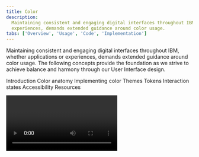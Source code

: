 ```yaml
---
title: Color
description:
  Maintaining consistent and engaging digital interfaces throughout IBM, whether applications or
  experiences, demands extended guidance around color usage.
tabs: ['Overview', 'Usage', 'Code', 'Implementation']
---
```



<PageDescription>

Maintaining consistent and engaging digital interfaces throughout IBM, whether applications or
experiences, demands extended guidance around color usage. The following concepts provide the
foundation as we strive to achieve balance and harmony through our User Interface design.

</PageDescription>

<AnchorLinks>

<AnchorLink>Introduction</AnchorLink>
<AnchorLink>Color anatomy</AnchorLink>
<AnchorLink>Implementing color</AnchorLink>
<AnchorLink>Themes</AnchorLink>
<AnchorLink>Tokens</AnchorLink>
<AnchorLink>Interaction states</AnchorLink>
<AnchorLink>Accessibility</AnchorLink>
<AnchorLink>Resources</AnchorLink>

</AnchorLinks>

<Video title="Color Overview" vimeoId="281513790" />

<br />

<br />

## Introduction

Application of the color palette brings a unified and recognizable consistency to IBM's array of
digital products and interfaces. This consistency is grounded in a set of well–defined rules about
how to work with the Carbon component library in the context of dark and light themes.

<GifPlayer color="dark">

![6 screenshots showing a range of color schemes and considerations for text and data visualizations](/elements/color/introduction.gif)
![UI color alternatives](/elements/color/introduction.jpeg)

</GifPlayer>

## Color anatomy

Carbon’s default themes are derived from the IBM Design Language color palette. The neutral gray
family is dominant in the default themes, making use of subtle shifts in value to organize content
into distinct zones.

The core blue family serves as the primary action color across all IBM products and experiences.
Additional colors are used sparingly and purposefully.

<div>
  <ColorGrid colorFamily="blue" />
  <ColorGrid colorFamily="gray" />
</div>

<ColorGrid colorFamily="alerts" style={{ marginTop: '2rem' }} />
<Caption>Alert Colors</Caption>

### Layering model

Colors in the neutral gray palette are layered on top of each other to create depth and spatial
associations. The layering model defines the logic of how colors stack on top of each other in a UI
when using the Carbon themes. Aspects of the layering model are built directly into the themes,
color tokens, and components.

The layering model differs between the _light_ and _dark_ themes.

- In the light themes, layers alternate between White and Gray 10 with each added layer.
- In the dark themes, layers become one step lighter with each added layer.

<Row>
<Column colLg={12}>

![Layering model for light themes](/elements/color/color-layering-model.png)

</Column>
</Row>

<Caption>Layering model for the White theme (left) and Gray 100 theme (right)</Caption>

<br />{' '}

## Implementing color

Carbon uses tokens and themes to manage color. Tokens are role–based, and themes specify the color
values that serve those roles in the UI.

| Term    | Definition                                                                                                                                                                      |
| ------- | ------------------------------------------------------------------------------------------------------------------------------------------------------------------------------- |
| _Theme_ | A theme is a collection of colors designed to create a specific aesthetic. Themes control the color value assigned to a token. For example, Gray 100 theme.                     |
| _Token_ | A token is the role–based identifier that assigns a color. Unlike hex codes, tokens apply universally across themes. For example, `$layer`, `$border-subtle`, `$support-error`. |
| _Role_  | A role is the systematic usage of a color assigned to a token. Roles cannot be changed between themes.                                                                          |
| _Value_ | A value is the unique visual attribute (hex code, rgba value) assigned to a token through the use of themes.                                                                    |

## Themes

Themes serve as an organizational framework for color in Carbon, with each theme based on a specific
primary background color. And they actually get their names from their background color. There are
two default _light_ themes and two default _dark_ themes.

The light themes are based on White and Gray 10 backgrounds, and the dark themes use Gray 100 and
Gray 90 backgrounds. Within each theme, the values for the universal color tokens use the primary
background color as the base of its layering model.

<Grid condensed className={styles['color-block']}>
<Column sm={1} md={1} lg={2}>

<div className="cds--aspect-ratio cds--aspect-ratio--1x1">
  <div
    className={clsx(
      'cds--aspect-ratio--object',
      styles['color-square'],
      styles['color-square--white']
    )}
  >
    White
  </div>
</div>

<Caption>Light</Caption>

</Column>
<Column sm={1} md={1} lg={2}>

<div className="cds--aspect-ratio cds--aspect-ratio--1x1">
  <div
    className={clsx(
      'cds--aspect-ratio--object',
      styles['color-square'],
      styles['color-square--gray-10']
    )}
  >
    Gray 10
  </div>
</div>

</Column>
<Column sm={1} md={1} lg={2}>

<div className="cds--aspect-ratio cds--aspect-ratio--1x1">
  <div
    className={clsx(
      'cds--aspect-ratio--object',
      styles['color-square'],
      styles['color-square--gray-100']
    )}
  >
    Gray 100
  </div>
</div>

<Caption>Dark</Caption>

</Column>
<Column sm={1} md={1} lg={2}>

<div className="cds--aspect-ratio cds--aspect-ratio--1x1">
  <div
    className={clsx(
      'cds--aspect-ratio--object',
      styles['color-square'],
      styles['color-square--gray-90']
    )}
  >
    Gray 90
  </div>
</div>

</Column>
</Grid>

<br />
<Title> Global background colors </Title>

| Theme    | Primary background      | Token         | Hex value |                                             |
| -------- | ----------------------- | ------------- | --------- | ------------------------------------------: |
| White    | Global Background Light | `$background` | `#ffffff` |  <ColorBlock size="xs">#ffffff</ColorBlock> |
| Gray 10  | Global Background Light | `$background` | `#f4f4f4` | <ColorBlock  size="xs">#f4f4f4</ColorBlock> |
| Gray 90  | Global Background Dark  | `$background` | `#262626` | <ColorBlock  size="xs">#282828</ColorBlock> |
| Gray 100 | Global Background Dark  | `$background` | `#161616` | <ColorBlock  size="xs">#171717</ColorBlock> |

<br />

### Light themes

There are two light themes in Carbon: White and Gray 10. For enabled UI colors light themes
primarily use the color range of White to Gray 20, and for text and icons uses the color range
between Gray 100 and Gray 60.

All of the themes are available in
[Design kits](https://carbondesignsystem.com/designing/kits/sketch/).

#### Layering model

In the light themes, layers alternate between White and Gray 10.

- **White theme**: uses White as the global background color and is layered first with components
  using Gray 10 backgrounds. The second layer uses White and the third layer used Gray 10.
- **Gray 10 theme:** uses Gray 10 as the global background color and is layered first with
  components using White backgrounds. The second layer uses Gray 10 and the third layer used White.

<Tabs>

<Tab label="White">

![A dashboard in the white theme](/elements/color/color-overview-themes-white.png)

</Tab>

<Tab label="Gray 10">

![A dashboard in the Gray 10 theme](/elements/color/color-overview-themes-gray10.png)

</Tab>

</Tabs>

<DoDontRow>
  <DoDont caption="Gray 10 dropdown on White background." colLg={6}>

![Gray 10 dropdown on White background.](/elements/color/Light_theme_01.png)

  </DoDont>
<DoDont type="dont" colLg={6} caption="Avoid use of midtones.">

![Gray 10 dropdown on a Gray 20 background](/elements/color/Light_theme_04.png)

  </DoDont>
</DoDontRow>

<br />

### Dark themes

There are two dark themes: Gray 90 and Gray 100. For enabled UI colors, dark themes primarily use
the color range of Gray 100 through Gray 70, and for text and icons uses the color range between
White and Gray 50.

All of the themes are available in
[Design kits](https://carbondesignsystem.com/designing/kits/sketch/).

#### Layering model

In the dark themes, layers become one step lighter with each added layer.

- **Gray 90 theme**: uses Gray 90 as the global background color and is layered first with
  components using Gray 80 backgrounds. The second layer uses Gray 70 and the third layer used
  Gray 60.
- **Gray 100 theme:** uses Gray 100 as the global background color and is layered first with
  components using Gray 90 backgrounds. The second layer uses Gray 80 and the third layer used
  Gray 70.

<Tabs>

<Tab label="Gray 90">

![A dashboard in the Gray 90 theme](/elements/color/color-overview-themes-gray90.png)

</Tab>

<Tab label="Gray 100">

![A dashboard in the Gray 100 theme](/elements/color/color-overview-themes-gray100.png)

</Tab>

</Tabs>

<DoDontRow>
  <DoDont
    colLg={6}
    caption="Gray 90 dropdown on Gray 100 background.">

![Gray 90 dropdown on Gray 100 background](/elements/color/Dark_theme_01_new.png)

  </DoDont>
 <DoDont type="dont" colLg={6} caption="Do not apply components that are darker than the background unless using high-contrast mode.">

![Gray 100 dropdown on Gray 90 background](/elements/color/Dark_theme_04_new.png)

  </DoDont>
</DoDontRow>

<br />

### High contrast moments

In some cases, it is helpful to apply light components to dark backgrounds or dark components to
light backgrounds. This technique is useful to focus attention or create visual tension. Some high
contrast moments are baked into the themes by using the `inverse` tokens, like the tooltip
component. Other times high contrast moments can be achieved through applying
[inline theming](/elements/color/implementation#inline-theming) for instances like a dark UI Shell
Header with a light theme page.

<DoDontRow>
  <DoDont colLg={6}>

![High contrast example in a light theme.](/elements/color/High_contrast_01.png)

  </DoDont>
  <DoDont colLg={6}>

![High contrast example in a dark theme.](/elements/color/High_contrast_02.png)

  </DoDont>
</DoDontRow>

<br />

## Tokens

Tokens are method of applying color in a consistent, reusable, and scalable way. They help us
abstract how we use color from the values themselves. They are used in place of hard coded values,
like hex codes. Tokens allow for value changes to be made at scale, making design language changes
easy to implement, as well as making possible color functionalities like inline theming and light or
dark mode.

Each token is assigned a role and a value. The role determines what element to apply a token too and
the value is the actual color (hex code) that appears in the assigned theme. Color token names and
roles are the same across themes, only the assigned value will change with the theme. For example,
under the hood the `$text-secondary` token can dynamically map to `Gray 70` or `Gray 30` depending
on the theme.

See the [color usage](/elements/color/usage) tab for the full list of color tokens.

### Token names

For quick reference, the role of a token is represented in the token name itself to help you
correctly apply tokens. The first part of the token name references the general UI element the color
is being applied to, like `background`, `text`, or `border`. The second part of token name will
specify its unique role within the element group like `$border-subtle` or `$text-primary`.
Additionally, some tokens include aninteraction state at the end, like `$background-hover`.

<Row>
<Column colLg={12}>

![Generic text input showing same tokens assigned for White and Gray 100 themes.](/elements/color/color-overview-tokens.png)

</Column>
</Row>

<Caption>
  Color tokens for components are the same across themes as shown by this text input using the White
  theme (left) and Gray 100 theme (right).
</Caption>

<br />

### Core tokens

Color tokens that can be applied across components are called _core tokens_. There are ten main
groups of core color tokens. They are grouped by the common UI element that they are applied to.
Token groups makes it easier to find and apply color tokens. Interaction state tokens are included
in the group along side their enabled state tokens. There are a few core tokens that do not belong
to the a group and stand as individual tokens like `$overlay`, `$highlight`, and `$interactive`.

Some core tokens are part of an additional token group called _layering tokens_. These tokens are
used to implement the layering model onto components. For more information, see the
[Implementation tab](/elements/color/implementation#layer-tokens).

| Token group | Applied to                                                                          |
| ----------- | ----------------------------------------------------------------------------------- |
| Background  | Page or primary backgrounds                                                         |
| Layer       | Stacked backgrounds (includes layering tokens)                                      |
| Field       | Form and input backgrounds (includes layering tokens)                               |
| Border      | Dividers, rules, and borders between and around elements (includes layering tokens) |
| Text        | Type and type styles                                                                |
| Link        | Standalone and inline links                                                         |
| Icon        | Icons and pictograms                                                                |
| Support     | Notification elements and status indicators                                         |
| Focus       | Focus states                                                                        |
| Skeleton    | Skeleton states                                                                     |

<br />

### Component tokens

Some components have their own specific color tokens, known as _component tokens_. They represent
the properties associated with a particular component. They are not global tokens like the core
tokens and should never be used for anything other than their own component. For a full list for
component tokens see the [color usage](/elements/color/usage) tab.

To see how the tokens are applied in the components themselves, visit the component’s style page.

- [Button](/components/button/style#color)
- [Tag](/components/tag/style#color)
- [Notification](/components/notification/style#color)

## Interaction states

In addition to the core set of enabled–state tokens, there are five other interaction states defined
with tokens for each theme. Interaction tokens are signified by the addition of a state name added
to the end of the base token name. For example, the `$background` hover state token is
`$background-hover`.

The color layering model for interaction tokens is as follows:

- For values between Black and Gray 70, interaction gets lighter.
- For values between Gray 60 and White, interaction gets darker.

<Row>
<Column colLg={12}>

![Hover states palette](/elements/color/color-overview-interactive.png)

</Column>
</Row>

<br />

### Hover

Hover is a subtle visual change that appears when a mouse cursor moves over an interactive element.
Hover states have their own tokens and are identified by `-hover` added to the end of the base token
name, such as `$background-hover`.

In the IBM themes, hover states token values are “half steps” between two adjacent colors on the IBM
core color palette steps. These values fall outside of the IBM core color palette steps and have
their own spectrum. Hover colors should not be used for anything other hover states.

- For values between Black and 70, the hover state is a half step lighter.
- For values between 60 and White, the hover state is a half step darker.

Elements like text or icons that use `secondary` colors for their enabled state, will change to the
`primary` color on hover, giving them a subtle emphasis. Most of the time, this shift in color (on
the text or icon element) will be accompanied by a background hover color shift as well. For
example, an overflow menu uses `$text-secondary` and `$layer` in its enabled state. On hover, the
text switches to `$text-primary` and the background to `$layer-hover`.

<Row>
<Column colLg={8}>

![Hover state colors are half steps](/elements/color/color-overview-interactive-hover.png)

</Column>
</Row>

<Caption>
  Shown in the white theme, '$layer' enabled color (1) has a value of 10 and '$layer-hover' (2) has
  a value of 15.
</Caption>

<br />

### Active

The active state can be used to indicate a `click`, `tap` or down press of a button. Active tokens
are identified by `-active` added after the base token name, such as `$button-primary-active`.
Active state values are two full steps lighter or darker on the IBM color scale. For example, the
Blue 60 active state is Blue 80.

- For values between 100 and 70, the active state is two full steps lighter.
- For values between 60 and 10, the active state is two full steps darker.

The exceptions are that White value shares the same active state value as Gray 10, and Black value
shares the same active state value as Gray 100.

<Row>
<Column colLg={8}>

![Active state colors are two steps over](/elements/color/color-overview-interactive-active.png)

</Column>
</Row>

<Caption>
  Shown in the White theme, `$button-primary` enabled color (1) has a value of Blue 60 and
  `$button-primary-active` active color (2) has a value of Blue 80.
</Caption>

<br />

### Selected

Selected states indicate item(s) or option(s) that have been chosen in the UI by the user through
any input method. Selected tokens are identified by the `-selected` added after base token name,
such as `$layer-selected-01`. The color logic for selected state is either one full step lighter or
darker on the IBM color scale. For example, the Gray100 selected state is Gray 90.

- For values between 100 and 70, the selected state is one full step lighter.
- For values between 60 and 10, the selected state one full step darker.

The exception is that White shares the same selected state value as Gray 10, and Black shares the
same selected state value as Gray 100.

Elements like text or icons that use `secondary` colors for their enabled state, will change to the
`primary` color when selected, giving them a subtle emphasis. Most of the time, this shift in color
(to the text or icon element) will be accompanied by a selected background color shift as well.

<Row>
<Column colLg={8}>

![Selected state colors are one step over](/elements/color/color-overview-interactive-selected.png)

</Column>
</Row>

<Caption>
  Shown in the white theme, `$layer` enabled color (1) has a value of Gray 10 and `$layer-selected`
  selected color (2) has a value of Gray 20.
</Caption>

<br />

### Focus

The focus state draws attention to the active element on a page when using the keyboard or voice to
navigate. In Carbon, the focus of an element is most commonly indicated by a 2px border around the
element. In order to make it easy to identify and locate on a page, most focus states use only one
color per theme controlled through the `$focus` color token.

- In the light themes, the focus state usually appears as a Blue 60 border.
- In the dark themes, the focus state usually appears as a White border.

The exception is high contrast moments where a `$focus-inverse` color is used instead.

Focus states are required on all interactive elements and must pass 3:1 color contrast
accessibility. Often times to achieve proper 3:1 contrast a `$focus-inset` border is used between
the focus border and the element itself.

<Row>
<Column colLg={8}>

![Focus state colors](/elements/color/color-overview-interactive-focus.png)

</Column>
</Row>

<Caption>White theme `$focus` color (1) and Gray 90 theme `$focus` color (2).</Caption>

<br />

### Disabled

A disabled state is applied to a component when the user is not allowed to interact with the
component due to either permissions, dependencies, or pre–requisites. Disabled states completely
remove the interactive function of a component and therefore don't receive hover or focus. Disabled
state styling is not subject to WC3 contrast compliance standards and is intentionally de–emphasized
in a faded fashion.

Disabled elements are always styled in the Gray family no matter its base color. A component's
specific styling will depend on the elements within it and what layers they are placed on. Some
tokens have their own specific disabled tokens, such as `$layer-disabled`, while other elements are
grouped together and share a disabled token like `$text-disabled`.

- For the light themes, disabled color values range from White to Gray 50
- For the dark themes, disabled color values range from Gray 90 to Gray 40

## Accessibility

Using various forms of contrast is the most important consideration when making user–friendly color
and interface choices. Awareness of standards and best practices is the key to accessible color
selections.

<Row className="resource-card-group">
<Column colMd={4} colLg={4} noGutterSm>
    <ResourceCard
      subTitle="IBM Design Language: Accessibility"
      aspectRatio="2:1"
      href="https://www.ibm.com/design/language/color#accessibility"
      >

<MdxIcon name="bee" />

  </ResourceCard>
</Column>
<Column colMd={4} colLg={4} noGutterSm>
    <ResourceCard
      subTitle="IBM Accessibility: Color and Contrast"
      aspectRatio="2:1"
      href="https://www.ibm.com/able/toolkit/design/visual/color-and-contrast"
      >

<MdxIcon name="bee" />

  </ResourceCard>
</Column>
</Row>

### Contrast ratios

Contrast is the difference in brightness between any two elements. The
[Web Content Acessibility Guidelines (WCAG)](https://www.w3.org/TR/WCAG21/) set specific ratios that
achieve the minimum required contrast for legibility. Generally speaking, small text is any size
below 24px and requires a 4.5:1 contrast ratio. Large text is anything above 24px and requires a 3:1
contrast ratio. Graphical elements, such as data visualizations, also require a 3:1 contrast ratio.

The IBM palette is comprised of twelve color grades—Black, White and ten values for each hue. The
following table indicates the minimum number of steps required to achieve commonly used contrast
ratios between any two colors.

<Row>
<Column colLg={8}>
<ArtDirection>

![color grades – Mobile image](/elements/color/colorgrades_table_mobile.png)
![color grades graphic](/elements/color/colorgrades_table.png)

</ArtDirection>
</Column>
</Row>

| Color 1 | Color 2 (4.5:1 contrast)   | Color 2 (3:1 contrast)     |
| ------- | -------------------------- | -------------------------- |
| Black   | 50 through White (6 steps) | 60 through White (5 steps) |
| 100     | 50 through White (5 steps) | 60 through White (4 steps) |
| 90      | 50 through White (4 steps) | 60 through White (3 steps) |
| 80      | 40 through White (4 steps) | 50 through White (3 steps) |
| 70      | 30 through White (4 steps) | 40 through White (3 steps) |
| 60      | 20 through White (4 steps) | 20 through White (4 steps) |
| 50      | 90 through Black (4 steps) | 80 through Black (3 steps) |
| 40      | 80 through Black (4 steps) | 70 through Black (3 steps) |
| 30      | 70 through Black (4 steps) | 70 through Black (4 steps) |
| 20      | 70 through Black (5 steps) | 60 through Black (4 steps) |
| 10      | 60 through Black (5 steps) | 50 through Black (4 steps) |
| White   | 60 through Black (6 steps) | 50 through Black (5 steps) |

## Resources

<Row className="resource-card-group">
<Column  colLg={4} colMd={4} noGutterSm>
  <ResourceCard
    subTitle="RGB color palettes (.ase and .clr)"
    href="https://github.com/carbon-design-system/carbon/raw/v10/packages/colors/artifacts/IBM_Colors.zip"
    >

<MdxIcon name="ase" />

  </ResourceCard>
</Column>
<Column colLg={4} colMd={4}  noGutterSm>
  <ResourceCard
    subTitle="Elements package: Color"
    href="https://github.com/carbon-design-system/carbon/tree/v10/packages/colors"
    >

<MdxIcon name="github" />

  </ResourceCard>
</Column>
</Row>
